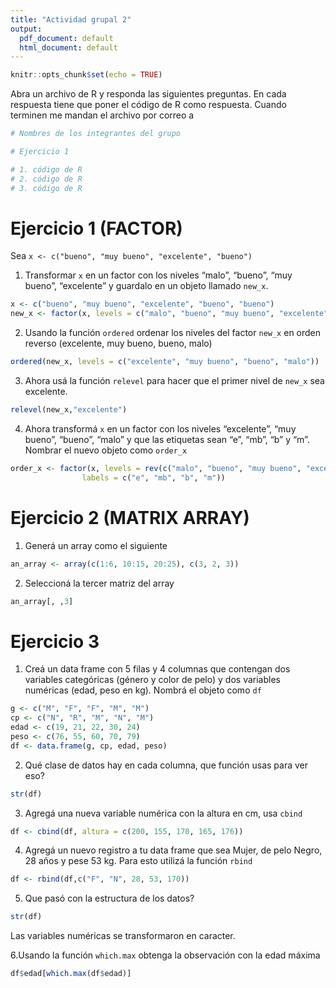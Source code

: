 ```yaml
---
title: "Actividad grupal 2"
output:
  pdf_document: default
  html_document: default
---
```


```r
knitr::opts_chunk$set(echo = TRUE)
```

Abra un archivo de R y responda las siguientes preguntas. En cada respuesta tiene que poner el código de R como respuesta. Cuando terminen me mandan el archivo por correo a 

```r
# Nombres de los integrantes del grupo

# Ejercicio 1

# 1. código de R
# 2. código de R
# 3. código de R
```

# Ejercicio 1 (FACTOR)
Sea `x <- c("bueno", "muy bueno", "excelente", "bueno")`

1. Transformar `x` en un factor con los niveles "malo", "bueno", "muy bueno", "excelente" y guardalo en un objeto llamado `new_x`.

```r
x <- c("bueno", "muy bueno", "excelente", "bueno", "bueno")
new_x <- factor(x, levels = c("malo", "bueno", "muy bueno", "excelente"))
```

2. Usando la función `ordered` ordenar los niveles  del factor `new_x` en orden reverso (excelente, muy bueno, bueno, malo)

```r
ordered(new_x, levels = c("excelente", "muy bueno", "bueno", "malo"))
```

3. Ahora usá la función `relevel` para hacer que el primer nivel de `new_x` sea excelente.

```r
relevel(new_x,"excelente")
```

4. Ahora transformá `x` en un factor con los niveles "excelente", "muy bueno",  "bueno", "malo" y  que las etiquetas sean "e", "mb", "b" y "m". Nombrar el nuevo objeto como `order_x`

```r
order_x <- factor(x, levels = rev(c("malo", "bueno", "muy bueno", "excelente")), 
                labels = c("e", "mb", "b", "m"))
```

# Ejercicio 2 (MATRIX ARRAY)

1. Generá un array como el siguiente

<!--
![](array.png)
-->

```r
an_array <- array(c(1:6, 10:15, 20:25), c(3, 2, 3))
```

2. Seleccioná la tercer matriz del array 

```r
an_array[, ,3]
```

# Ejercicio 3 

1. Creá un data frame con 5 filas y 4 columnas que contengan dos variables categóricas (género y color de pelo) y dos variables numéricas (edad, peso en kg). Nombrá el objeto como `df`

```r
g <- c("M", "F", "F", "M", "M")
cp <- c("N", "R", "M", "N", "M")
edad <- c(19, 21, 22, 30, 24)
peso <- c(76, 55, 60, 70, 79)
df <- data.frame(g, cp, edad, peso)
```

2. Qué clase de datos hay en cada columna, que función usas para ver eso?

```r
str(df)
```

3. Agregá una nueva variable numérica con la altura en cm, usa `cbind`

```r
df <- cbind(df, altura = c(200, 155, 170, 165, 176))
```

4. Agregá un nuevo registro a tu data frame que sea Mujer, de pelo Negro, 28 años y pese 53 kg. Para esto utilizá la función `rbind` 

```r
df <- rbind(df,c("F", "N", 28, 53, 170))
```

5. Que pasó con la estructura de los datos?

```r
str(df)
```

Las variables numéricas se transformaron en caracter.

6.Usando la función `which.max` obtenga la observación con la edad máxima

```r
df$edad[which.max(df$edad)]
```
